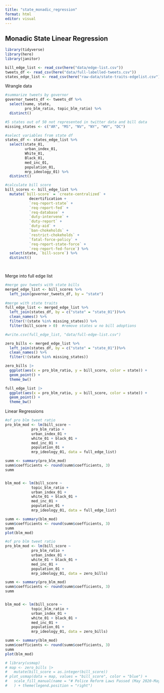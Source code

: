```yaml
---
title: "state_monadic_regression"
format: html
editor: visual
---
```


## Monadic State Linear Regression

```r
library(tidyverse)
library(here)
library(janitor)

bill_edge_list <- read_csv(here("data/edge-list.csv"))
tweets_df <- read_csv(here("data/full-labelled-tweets.csv"))
states_edge_list <- read_csv(here("raw-data/state-traits-edgelist.csv"))
```

Wrangle data

```r
#summarize tweets by governor
governor_tweets_df <- tweets_df %>% 
  select(name, state, 
         pro_blm_ratio, topic_blm_ratio) %>% 
  distinct() 

#5 states out of 50 not represented in twitter data and bill data
missing_states <- c("AR", "MS", "NV", "NY", "WV", "DC")

#select variables from state df
states_df <- states_edge_list %>% 
  select(state_01,
         urban_index_01,
         White_01,
         Black_01,
         med_inc_01,
         population_01,
         mrp_ideology_01) %>% 
  distinct()

#calculate bill score 
bill_scores <- bill_edge_list %>% 
  mutate(`bill-score` = `create-centralized` +
           decertification +
           `req-report-state` +
           `req-report-fed` +
           `req-database` +
           `duty-intervene` +
           `duty-report` +
           `duty-aid` +
           `ban-chokeholds` +
           `restrict-chokeholds` +
           `fatal-force-policy` +
           `req-report-state-force` +
           `req-report-fed-force`) %>% 
  select(state, `bill-score`) %>% 
  distinct()

  
```

Merge into full edge list

```r
#merge gov tweets with state bills
merged_edge_list <- bill_scores %>% 
  left_join(governor_tweets_df, by = "state")
  
#merge with state traits
full_edge_list <- merged_edge_list %>% 
  left_join(states_df, by = c("state" = "state_01"))%>% 
  clean_names() %>% 
  filter(!(state %in% missing_states)) %>% 
  filter(bill_score > 0)  #remove states w no bill adoptions

#write.csv(full_edge_list, "data/full-edge-list.csv")

zero_bills <- merged_edge_list %>% 
  left_join(states_df, by = c("state" = "state_01"))%>% 
  clean_names() %>% 
  filter(!(state %in% missing_states))

```

```r
zero_bills |>
  ggplot(aes(x = pro_blm_ratio, y = bill_score, color = state)) +
  geom_point() +
  theme_bw()
```

```r
full_edge_list |>
  ggplot(aes(x = pro_blm_ratio, y = bill_score, color = state)) +
  geom_point() +
  theme_bw()
```

Linear Regressions

```r
#of pro blm tweet ratio
pro_blm_mod <- lm(bill_score ~ 
            pro_blm_ratio + 
            urban_index_01 + 
            white_01 + black_01 + 
            med_inc_01 + 
            population_01 + 
            mrp_ideology_01, data = full_edge_list)

summ <- summary(pro_blm_mod)
summ$coefficients <- round(summ$coefficients, 3)
summ


blm_mod <- lm(bill_score ~ 
            topic_blm_ratio + 
            urban_index_01 + 
            white_01 + black_01 + 
            med_inc_01 + 
            population_01 + 
            mrp_ideology_01, data = full_edge_list)

summ <- summary(blm_mod)
summ$coefficients <- round(summ$coefficients, 3)
summ
plot(blm_mod)
```

```r
#of pro blm tweet ratio
pro_blm_mod <- lm(bill_score ~ 
            pro_blm_ratio + 
            urban_index_01 + 
            white_01 + black_01 + 
            med_inc_01 + 
            population_01 + 
            mrp_ideology_01, data = zero_bills)

summ <- summary(pro_blm_mod)
summ$coefficients <- round(summ$coefficients, 3)
summ


blm_mod <- lm(bill_score ~ 
            topic_blm_ratio + 
            urban_index_01 + 
            white_01 + black_01 + 
            med_inc_01 + 
            population_01 + 
            mrp_ideology_01, data = zero_bills)

summ <- summary(blm_mod)
summ$coefficients <- round(summ$coefficients, 3)
summ
plot(blm_mod)
```

```r
# library(usmap)
# map <- zero_bills |>
#   mutate(bill_score = as.integer(bill_score))
# plot_usmap(data = map, values = "bill_score", color = "blue") + 
#   scale_fill_manual(name = "# Police Reform Laws Passed (May 2020-May 2021)", label = scales::comma
#   ) + theme(legend.position = "right")
```
